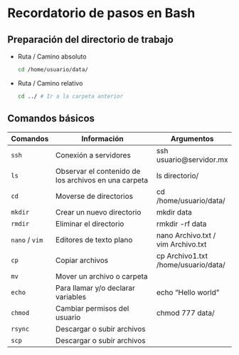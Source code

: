 # Recordatorio de pasos en Bash

## Preparación del directorio de trabajo

-   Ruta / Camino absoluto

    ``` .bash
    cd /home/usuario/data/
    ```

<!-- -->

-   Ruta / Camino relativo

    ``` .bash
    cd ../ # Ir a la carpeta anterior
    ```

## **Comandos básicos**

| Comandos       | Información                                          | Argumentos                          |
|----------------|------------------------------------------------------|-------------------------------------|
| `ssh`          | Conexión a servidores                                | ssh usuario\@servidor.mx            |
| `ls`           | Observar el contenido de los archivos en una carpeta | ls directorio/                      |
| `cd`           | Moverse de directorios                               | cd /home/usuario/data/              |
| `mkdir`        | Crear un nuevo directorio                            | mkdir data                          |
| `rmdir`        | Eliminar el directorio                               | rmkdir -rf data                     |
| `nano` / `vim` | Editores de texto plano                              | nano Archivo.txt / vim Archivo.txt  |
| `cp`           | Copiar archivos                                      | cp Archivo1.txt /home/usuario/data/ |
| `mv`           | Mover un archivo o carpeta                           |                                     |
| `echo`         | Para llamar y/o declarar variables                   | echo "Hello world"                  |
| `chmod`        | Cambiar permisos del usuario                         | chmod 777 data/                     |
| `rsync`        | Descargar o subir archivos                           |                                     |
| `scp`          | Descargar o subir archivos                           |                                     |
